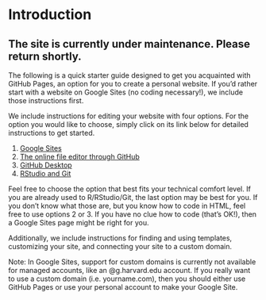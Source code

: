 # Introduction {.unnumbered}

## The site is currently under maintenance. Please return shortly.

The following is a quick starter guide designed to get you acquainted with GitHub Pages, an option for you to create a personal website. If you'd rather start with a website on Google Sites (no coding necessary!), we include those instructions first.

We include instructions for editing your website with four options. For the option you would like to choose, simply click on its link below for detailed instructions to get started.

1. [Google Sites](GS_start.html)
2. [The online file editor through GitHub](OGHE_start.html)
3. [GitHub Desktop](GHD_start.html)
4. [RStudio and Git](RSG_start.html)

Feel free to choose the option that best fits your technical comfort level. If you are already used to R/RStudio/Git, the last option may be best for you. If you don't know what those are, but you know how to code in HTML, feel free to use options 2 or 3. If you have no clue how to code (that's OK!), then a Google Sites page might be right for you.

Additionally, we include instructions for finding and using templates, customizing your site, and connecting your site to a custom domain.

Note: In Google Sites, support for custom domains is currently not available for managed accounts, like an @g.harvard.edu account. If you really want to use a custom domain (i.e. yourname.com), then you should either use GitHub Pages or use your personal account to make your Google Site.
